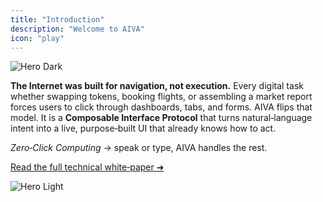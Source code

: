 ```yaml
---
title: "Introduction"
description: "Welcome to AIVA"
icon: "play"
---
```


<img
  className="hidden dark:block"
  src="/images/hero-dark.png"
  alt="Hero Dark"
/>

**The Internet was built for navigation, not execution.** Every digital task whether swapping tokens, booking flights, or assembling a market report forces users to click through dashboards, tabs, and forms. AIVA flips that model. It is a **Composable Interface Protocol** that turns natural‑language intent into a live, purpose‑built UI that already knows how to act.

_Zero‑Click Computing_ → speak or type, AIVA handles the rest.

[Read the full technical white‑paper ➜](https://aivai.xyz/whitepaper)

<img
  className="block dark:hidden"
  src="/images/hero-light.png"
  alt="Hero Light"
/>